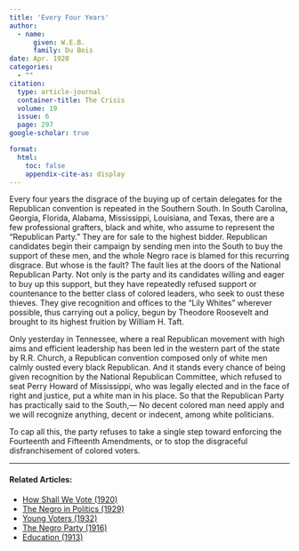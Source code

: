 ```yaml
---
title: 'Every Four Years'
author:
  - name:
      given: W.E.B.
      family: Du Bois
date: Apr. 1920
categories: 
  - ""
citation: 
  type: article-journal
  container-title: The Crisis
  volume: 19
  issue: 6
  page: 297
google-scholar: true

format:
  html:
    toc: false
    appendix-cite-as: display
---
```



Every four years the disgrace of the buying up of certain delegates for the Republican convention is repeated in the Southern South. In South Carolina, Georgia, Florida, Alabama, Mississippi, Louisiana, and Texas, there are a few professional grafters, black and white, who assume to represent the “Republican Party.” They are for sale to the highest bidder. Republican candidates begin their campaign by sending men into the South to buy the support of these men, and the whole Negro race is blamed for this recurring disgrace. But whose is the fault? The fault lies at the doors of the National Republican Party. Not only is the party and its candidates willing and eager to buy up this support, but they have repeatedly refused support or countenance to the better class of colored leaders, who seek to oust these thieves. They give recognition and offices to the “Lily Whites” wherever possible, thus carrying out a policy, begun by Theodore Roosevelt and brought to its highest fruition by William H. Taft.

Only yesterday in Tennessee, where a real Republican movement with high aims and efficient leadership has been led in the western part of the state by R.R. Church, a Republican convention composed only of white men calmly ousted every black Republican. And it stands every chance of being given recognition by the National Republican Committee, which refused to seat Perry Howard of Mississippi, who was legally elected and in the face of right and justice, put a white man in his place. So that the Republican Party has practically said to the South,--- No decent colored man need apply and we will recognize anything, decent or indecent, among white politicians.

To cap all this, the party refuses to take a single step toward enforcing the Fourteenth and Fifteenth Amendments, or to stop the disgraceful disfranchisement of colored voters.

<!-- Similar articles start here -->
<div  class="clear-wrap"></div>
<hr>
#### Related Articles:

* [How Shall We Vote (1920)](/Volumes/20/05/how_shall_we_vote.html)
* [The Negro in Politics (1929)](/Volumes/36/11/negro_in_politics.html)
* [Young Voters (1932)](/Volumes/39/09/young_voters.html)
* [The Negro Party (1916)](/Volumes/12/06/negro_party.html)
* [Education (1913)](/Volumes/06/02/democrats.html)

<!-- Similar articles end here -->
